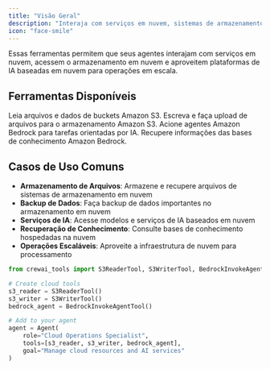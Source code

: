 ```yaml
---
title: "Visão Geral"
description: "Interaja com serviços em nuvem, sistemas de armazenamento e plataformas de IA baseadas em nuvem"
icon: "face-smile"
---
```


Essas ferramentas permitem que seus agentes interajam com serviços em nuvem, acessem o armazenamento em nuvem e aproveitem plataformas de IA baseadas em nuvem para operações em escala.

## **Ferramentas Disponíveis**

<CardGroup cols={2}>
  <Card title="S3 Reader Tool" icon="cloud" href="/pt-BR/tools/cloud-storage/s3readertool">
    Leia arquivos e dados de buckets Amazon S3.
  </Card>

  <Card title="S3 Writer Tool" icon="cloud-arrow-up" href="/pt-BR/tools/cloud-storage/s3writertool">
    Escreva e faça upload de arquivos para o armazenamento Amazon S3.
  </Card>

  <Card title="Bedrock Invoke Agent" icon="aws" href="/pt-BR/tools/cloud-storage/bedrockinvokeagenttool">
    Acione agentes Amazon Bedrock para tarefas orientadas por IA.
  </Card>

  <Card title="Bedrock KB Retriever" icon="database" href="/pt-BR/tools/cloud-storage/bedrockkbretriever">
    Recupere informações das bases de conhecimento Amazon Bedrock.
  </Card>
</CardGroup>

## **Casos de Uso Comuns**

- **Armazenamento de Arquivos**: Armazene e recupere arquivos de sistemas de armazenamento em nuvem
- **Backup de Dados**: Faça backup de dados importantes no armazenamento em nuvem
- **Serviços de IA**: Acesse modelos e serviços de IA baseados em nuvem
- **Recuperação de Conhecimento**: Consulte bases de conhecimento hospedadas na nuvem
- **Operações Escaláveis**: Aproveite a infraestrutura de nuvem para processamento

```python
from crewai_tools import S3ReaderTool, S3WriterTool, BedrockInvokeAgentTool

# Create cloud tools
s3_reader = S3ReaderTool()
s3_writer = S3WriterTool()
bedrock_agent = BedrockInvokeAgentTool()

# Add to your agent
agent = Agent(
    role="Cloud Operations Specialist",
    tools=[s3_reader, s3_writer, bedrock_agent],
    goal="Manage cloud resources and AI services"
)
```

